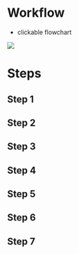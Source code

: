 # Workflow

- clickable flowchart


![](pics/workflow.png)

# Steps

## Step 1

## Step 2

## Step 3

## Step 4

## Step 5

## Step 6

## Step 7
